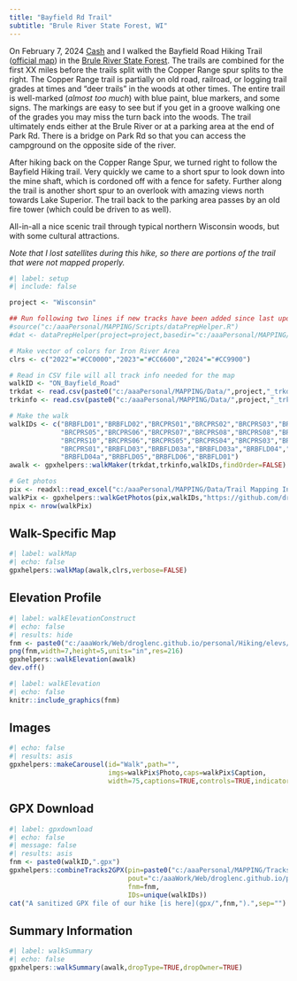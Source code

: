 ```yaml
---
title: "Bayfield Rd Trail"
subtitle: "Brule River State Forest, WI"
---
```


On February 7, 2024 [Cash](../shelties.html#cash) and I walked the Bayfield Road Hiking Trail ([official map](https://p.widencdn.net/zkvn0z/BayfieldRoad)) in the [Brule River State Forest](https://dnr.wisconsin.gov/topic/StateForests/bruleriver). The trails are combined for the first XX miles before the trails split with the Copper Range spur splits to the right. The Copper Range trail is partially on old road, railroad, or logging trail grades at times and "deer trails" in the woods at other times. The entire trail is well-marked (*almost too much*) with blue paint, blue markers, and some signs. The markings are easy to see but if you get in a groove walking one of the grades you may miss the turn back into the woods. The trail ultimately ends either at the Brule River or at a parking area at the end of Park Rd. There is a bridge on Park Rd so that you can access the campground on the opposite side of the river.

After hiking back on the Copper Range Spur, we turned right to follow the Bayfield Hiking trail. Very quickly we came to a short spur to look down into the mine shaft, which is cordoned off with a fence for safety. Further along the trail is another short spur to an overlook with amazing views north towards Lake Superior. The trail back to the parking area passes by an old fire tower (which could be driven to as well).

All-in-all a nice scenic trail through typical northern Wisconsin woods, but with some cultural attractions.

*Note that I lost satellites during this hike, so there are portions of the trail that were not mapped properly.*

```r
#| label: setup
#| include: false

project <- "Wisconsin"

## Run following two lines if new tracks have been added since last update
#source("c:/aaaPersonal/MAPPING/Scripts/dataPrepHelper.R")
#dat <- dataPrepHelper(project=project,basedir="c:/aaaPersonal/MAPPING/")

# Make vector of colors for Iron River Area
clrs <- c("2022"="#CC0000","2023"="#CC6600","2024"="#CC9900")

# Read in CSV file will all track info needed for the map
walkID <- "ON_Bayfield_Road"
trkdat <- read.csv(paste0("c:/aaaPersonal/MAPPING/Data/",project,"_trkdat.csv"))
trkinfo <- read.csv(paste0("c:/aaaPersonal/MAPPING/Data/",project,"_trkinfo.csv"))

# Make the walk
walkIDs <- c("BRBFLD01","BRBFLD02","BRCPRS01","BRCPRS02","BRCPRS03","BRCPRS04",
             "BRCPRS05","BRCPRS06","BRCPRS07","BRCPRS08","BRCPRS08","BRCPRS09",
             "BRCPRS10","BRCPRS06","BRCPRS05","BRCPRS04","BRCPRS03","BRCPRS02",
             "BRCPRS01","BRBFLD03","BRBFLD03a","BRBFLD03a","BRBFLD04","BRBFLD04a",
             "BRBFLD04a","BRBFLD05","BRBFLD06","BRBFLD01")
awalk <- gpxhelpers::walkMaker(trkdat,trkinfo,walkIDs,findOrder=FALSE)

# Get photos
pix <- readxl::read_excel("c:/aaaPersonal/MAPPING/Data/Trail Mapping Info.xlsx",sheet="Photos")
walkPix <- gpxhelpers::walkGetPhotos(pix,walkIDs,"https://github.com/droglenc/MAPPING/raw/main/Images")
npix <- nrow(walkPix)
```

## Walk-Specific Map

```r
#| label: walkMap
#| echo: false
gpxhelpers::walkMap(awalk,clrs,verbose=FALSE)
```

## Elevation Profile
```r
#| label: walkElevationConstruct
#| echo: false
#| results: hide
fnm <- paste0("c:/aaaWork/Web/droglenc.github.io/personal/Hiking/elevs/",walkID,".png") 
png(fnm,width=7,height=5,units="in",res=216)
gpxhelpers::walkElevation(awalk)
dev.off()
```
```r
#| label: walkElevation
#| echo: false
knitr::include_graphics(fnm)
```

## Images
```r
#| echo: false
#| results: asis
gpxhelpers::makeCarousel(id="Walk",path="",
                         imgs=walkPix$Photo,caps=walkPix$Caption,
                         width=75,captions=TRUE,controls=TRUE,indicators=FALSE)
```

## GPX Download
```r
#| label: gpxdownload
#| echo: false
#| message: false
#| results: asis
fnm <- paste0(walkID,".gpx")
gpxhelpers::combineTracks2GPX(pin=paste0("c:/aaaPersonal/MAPPING/Tracks/",project),
                              pout="c:/aaaWork/Web/droglenc.github.io/personal/Hiking/gpx",
                              fnm=fnm,
                              IDs=unique(walkIDs))
cat("A sanitized GPX file of our hike [is here](gpx/",fnm,").",sep="")
```

## Summary Information
```r
#| label: walkSummary
#| echo: false
gpxhelpers::walkSummary(awalk,dropType=TRUE,dropOwner=TRUE)
```
